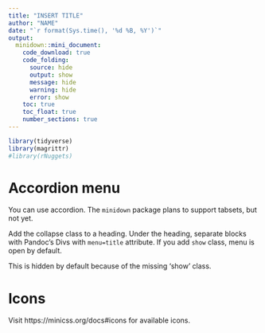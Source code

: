 ```yaml
---
title: "INSERT TITLE"
author: "NAME"
date: "`r format(Sys.time(), '%d %B, %Y')`"
output:
  minidown::mini_document:
    code_download: true
    code_folding:
      source: hide
      output: show
      message: hide
      warning: hide
      error: show
    toc: true
    toc_float: true
    number_sections: true
---
```


```r
library(tidyverse)
library(magrittr)
#library(rNuggets)
```


# Accordion menu {.collapse}

You can use accordion.
The `minidown` package plans to support tabsets, but not yet.

::: {menu='How' .show}

Add the collapse class to a heading.
Under the heading, separate blocks with Pandoc's Divs
with `menu=title` attribute.
If you add `show` class, menu is open by default.

:::

::: {menu='Hidden'}

This is hidden by default because of the missing 'show' class.

:::


# Icons

Visit https://minicss.org/docs#icons for available icons.

[]{.icon-alert}



